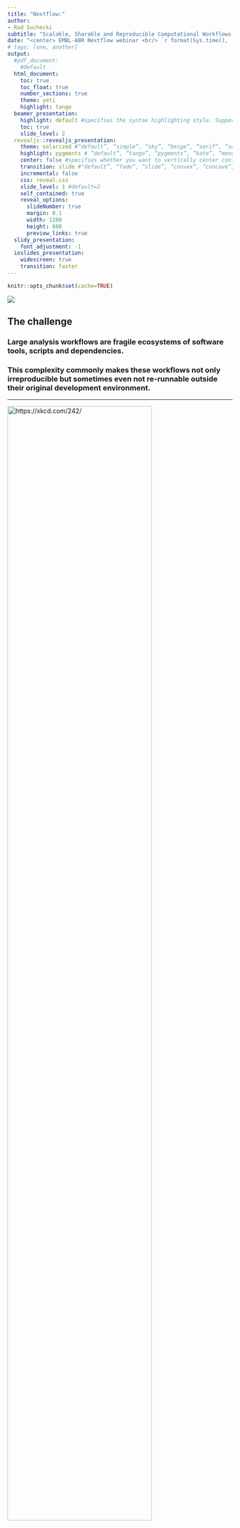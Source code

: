 ```yaml
---
title: "Nextflow:"
author:
- Rad Suchecki
subtitle: "Scalable, Sharable and Reproducible Computational Workflows across Clouds and Clusters"
date: "<center> EMBL-ABR Nextflow webinar <br/> `r format(Sys.time(), '%A, %d %B, %Y')` </center>"
# tags: [one, another]
output:
  #pdf_document:
    #default
  html_document:
    toc: true
    toc_float: true
    number_sections: true
    theme: yeti
    highlight: tango
  beamer_presentation:
    highlight: default #specifies the syntax highlighting style. Supported styles include “default”, “tango”, “pygments”, “kate”, “monochrome”, “espresso”, “zenburn”, and “haddock” (specify null to prevent syntax highlighting)
    toc: true
    slide_level: 2
  revealjs::revealjs_presentation:
    theme: solarized #“default”, “simple”, “sky”, “beige”, “serif”, “solarized”, “blood”, “moon”, “night”, “black”, “league” or “white”
    highlight: pygments # “default”, “tango”, “pygments”, “kate”, “monochrome”, “espresso”, “zenburn”, and “haddock”. Pass null to prevent syntax highlighting.
    center: false #specifies whether you want to vertically center content on slides (this defaults to false).
    transition: slide #"default”, “fade”, “slide”, “convex”, “concave”, “zoom” or “none”.
    incremental: false
    css: reveal.css
    slide_level: 1 #default=2
    self_contained: true
    reveal_options:
      slideNumber: true
      margin: 0.1
      width: 1280
      height: 800
      preview_links: true
  slidy_presentation:
    font_adjustment: -1
  ioslides_presentation:
    widescreen: true
    transition: faster
---
```


```r
knitr::opts_chunk$set(cache=TRUE)
```






<div class="column-left">
![](https://raw.githubusercontent.com/csiro-crop-informatics/biokanga-manuscript/master/figures/dag.png)

<!-- <blockquote class="twitter-tweet" data-lang="en"><p lang="en" dir="ltr">Nextflow&#39;s DAG of this pipeline is slightly more complicated... <a href="https://t.co/B7HVkCRifp">pic.twitter.com/B7HVkCRifp</a></p>&mdash; Diogo Silva (@ODiogoSilva) <a href="https://twitter.com/ODiogoSilva/status/987386007485075461?ref_src=twsrc%5Etfw">April 20, 2018</a></blockquote>
<script async src="https://platform.twitter.com/widgets.js" charset="utf-8">

</script> -->

</div>

<div class="column-right" style="center">

## The challenge

### Large analysis workflows are fragile ecosystems of software tools, scripts and dependencies.

### This complexity commonly makes these workflows not only irreproducible but sometimes even not re-runnable outside their original development environment.

</div>


----

<div class="column-left">

[![https://xkcd.com/242/](https://imgs.xkcd.com/comics/the_difference.png){ width=80% }](https://xkcd.com/242/)

<small> [https://xkcd.com/242/](https://xkcd.com/242/) </small>
</div>

<div class="column-right" style="center">



### Let others and your future self(!)

* reliably re-run your analyses
* trace back origins of results

### Re-running pipelines

* new data (e.g. additional samples)
* updated software
* different compute environment (cloud?)
* errors found
* new ideas

</div>


----

## Workflows wish-list

* version controlled
* container-backed
* seamless execution across different environments (if computationally feasible)
    * laptop
    * server
    * cluster
    * cloud
* sharable

<div class="column-right">
![](figs/pushthebutton.svg){width=33%}
</div>

----

### Choosing a workflow system

* [~~214~~ 239 systems and counting](https://s.apache.org/existing-workflow-systems)
  * from `make` to Galaxy
  * see also [this list](https://github.com/pditommaso/awesome-pipeline)
* Considerations
  * active development?
  * (community) support?
  * flexibility and ease of development
  * learning curve
  * abstraction level

----

![](figs/floden1.png){width=80%}
<small>
Credit: [Evan FLoden](https://speakerdeck.com/skptic/nextflow-hackathon-2018-introduction-to-nextflow)
</small>
----


## [Nextflow](https://www.nextflow.io/)

* A reactive workflow framework and a domain specific programming language.

### Designed for
* specific use case: seamless scalability of existing tools and scripts
* for bioinformaticians familiar with programming


<small>
[https://www.nature.com/articles/nbt.3820/](https://www.nature.com/articles/nbt.3820)
</small>

----


## [Nextflow](https://www.nextflow.io/)


* Implicitly parallelized, asynchronous data streams
* Separation of pipeline logic from the definitions of
  * software environment (on `$PATH`, modules, binaries, conda, containers)
  * execution environment (laptop, server, HPC cluster, cloud)
* Integration with git hosting services
* Out-of-the-box support for
  * SGE, LSF, **SLURM**, PBS/Torque, NQSII HTCondor, Ignite, Kubernets, Amazon Cloud, AWS Batch, Google Cloud
* Support for Conda

<small>
[https://www.nature.com/articles/nbt.3820/](https://www.nature.com/articles/nbt.3820)
</small>


----

## Nextflow building blocks

### *Processes* (tasks)

  * safe and lock-free parallelization
  * executed in separate work directories
  * easy clean-up, no issue of partial results following an error


### *Channels*

  * facilitate data flow between processes by linking their outputs/inputs
  * a suite of [operators](https://www.nextflow.io/docs/latest/operator.html) applied to channels to shape the data flow
    * filtering
    * transforming
    * forking
    * combining
    * ...and more

----


## Getting started

### Required

* POSIX compatible system (Linux, Solaris, OS X, etc)
* Bash 2.3 (or later)
* Java 8  (or later)

### Install

```
curl -s https://get.nextflow.io | bash
```

### Software you want to run

* Available on PATH or under `bin/`
* via Docker
* via Singularity
* via Conda
* via Modules

----

## Hello world syntax

```bash
curl -sL  https://raw.githubusercontent.com/nextflow-io/hello/master/main.nf
```


----

## Hello world run


```bash
nextflow run hello
```

```bash
nextflow info hello
```

----

## [Hello  ~~world~~ shared pipelines](https://www.nextflow.io/blog/2014/share-nextflow-pipelines-with-github.html)

* Run specific revision (tag/branch/commit SHA hash)

```bash
nextflow run hello -r v1.1
```

```bash
nextflow run hello -r mybranch
```

```bash
nextflow run hello -r 451ebd9
```

----

## Command line syntax basics

* Single dash for Nextflow params
```bash
nextflow run main.nf -with-dag mydag.png -with-docker
```

* Double dash for pipeline params (defined by you)
```bash
nextflow run main.nf --input sample.fastq.gz
```

* Many params can also be set via [environmental variables](https://www.nextflow.io/docs/latest/config.html#environment-variables)
```bash
NXF_VER=19.01.0 nextflow run main.nf
```

* Resuming - note the single dash(!)
```bash
nextflow run main.nf -resume
```

----

## [Example workflow](https://github.com/csiro-crop-informatics/nextflow-embl-abr-webinar)


```bash
dot -Tpng -Gsize=9,7\! -Gdpi=100 -ofigs/flowchart_small.png flowinfo/flowchart.dot
```

<div class="column-left">
* Workflow logic is adapted from the recent EMBL-ABR [Snakemake webinar](https://github.com/UofABioinformaticsHub/2019_EMBL-ABR_Snakemake_webinar)
* Credit: Nathan Watson-Haigh
</div>

<div class="column-right">
![Flowchart](figs/flowchart_small.png)
</div>


----

## [Example workflow](https://github.com/csiro-crop-informatics/nextflow-embl-abr-webinar)


```bash
nextflow run ../main.nf -profile docker -resume
```


----

## [Example workflow](https://github.com/csiro-crop-informatics/nextflow-embl-abr-webinar)

<script id="asciicast-233197" src="https://asciinema.org/a/233197.js" async data-speed="1.5" data-theme="tango" data-autoplay="false" data-loop="true" data-size="medium">
</script>

<!-- data-cols="200" data-rows="50"  -->




----

## The work directory (1/2)

```bash
tree -L 2 work
```

<!-- <div class="column-left">
![Flowchart](figs/blast.png)
</div>

<div class="column-right"> -->


<!-- ```{bash, comment=''}
rm -rf work
nextflow run blast-example -with-docker -with-dag figs/blast.png \
&& tree -L 2 work
``` -->
<!--
</div> -->

----

## The work directory (2/2)


```bash
tree -ah work
```

----

## [Configuration file(s)](https://www.nextflow.io/docs/latest/config.html)

* `nextflow.config`
* `$HOME/.nextflow/config`
* But also
  * Include multiple config files via [`includeConfig another.config`](https://www.nextflow.io/docs/latest/config.html#config-include)
  * Extend config by passing additional file at run time `-c additional.config`
  * Ignore default and use custom config file passed at run time `-C custom.config`

* [Config scopes](https://www.nextflow.io/docs/latest/config.html#config-scopes) e.g. `env`, `params`, `process`, `docker`...
* [Config profiles](https://www.nextflow.io/docs/latest/config.html#config-profiles)

----

### Recall: separation of workflow logic from compute, software envs

* Much about software, execution environments _can_ be defined in the *directive* declarations block at the top of the process body e.g.

```bash
process extract_reads {
  executor 'slurm'
  module 'samtools/1.9'
  ...
```

* Usually preferred to define these in [`nextflow.config`](https://github.com/csiro-crop-informatics/nextflow-embl-abr-webinar/blob/master/nextflow.config) *et al.*

```bash
curl -sL https://raw.githubusercontent.com/csiro-crop-informatics/nextflow-embl-abr-webinar/master/nextflow.config
```


----

## Configuration profiles


```bash
#Local/server
nextflow run csiro-crop-informatics/nextflow-embl-abr-webinar -profile conda
nextflow run csiro-crop-informatics/nextflow-embl-abr-webinar -profile docker
nextflow run csiro-crop-informatics/nextflow-embl-abr-webinar -profile singularity

#HPC
nextflow run csiro-crop-informatics/nextflow-embl-abr-webinar -profile slurm,conda #not tested
nextflow run csiro-crop-informatics/nextflow-embl-abr-webinar -profile slurm,singularity,singularitymodule

#Cloud
nextflow run csiro-crop-informatics/nextflow-embl-abr-webinar -profile awsbatch \
  -work-dir s3://your_s3_bucket/work --outdir s3://your_s3_bucket/results
```

## Setting up software environment(s)

* Global software env for the workflow
* Separate software envs for individual processes or subsets
* A bit of both

### Example workflow: global Conda env -> Docker -> Singularity

----

## Software environment (Conda)

<div class="column-left">

* can be
  * used directly
  * to build a container
  * slow...

<blockquote class="twitter-tweet" data-lang="en"><p lang="en" dir="ltr">Conda fail: the infinite &quot;solving environment&quot; wheel of death.<br><br>I just downloaded the software and built from source.  It was much faster.<a href="https://twitter.com/hashtag/conda?src=hash&amp;ref_src=twsrc%5Etfw">#conda</a> <a href="https://twitter.com/hashtag/bioconda?src=hash&amp;ref_src=twsrc%5Etfw">#bioconda</a> <a href="https://twitter.com/hashtag/wheelofdeath?src=hash&amp;ref_src=twsrc%5Etfw">#wheelofdeath</a></p>&mdash; Nils Homer (@nilshomer) <a href="https://twitter.com/nilshomer/status/1093380228833980416?ref_src=twsrc%5Etfw">February 7, 2019</a></blockquote>
<script async src="https://platform.twitter.com/widgets.js" charset="utf-8">
</script>

</div>

<div class="column-right">

* Conda environment defined for this tutorial
  * [`conf/conda.yaml`](https://raw.githubusercontent.com/csiro-crop-informatics/nextflow-embl-abr-webinar/master/conf/conda.yaml)

```bash
curl -sL https://raw.githubusercontent.com/csiro-crop-informatics/nextflow-embl-abr-webinar/master/conf/conda.yaml
```
</div>



----

## Software environment (Docker)

* (Automated) build on [Docker Hub ![Docker Pulls](https://img.shields.io/docker/pulls/rsuchecki/nextflow-embl-abr-webinar.svg)](https://hub.docker.com/r/rsuchecki/nextflow-embl-abr-webinar)
* Pipeline pulls the container image when run with
  * `-profile docker`  (if defined)
  * `-with-docker`
* Need not be conda-based


### Dockerfile

```bash
curl -sL https://raw.githubusercontent.com/csiro-crop-informatics/nextflow-embl-abr-webinar/master/Dockerfile
```

----

## Software environment (Singularity)

* Singularity *can* pull from Docker Hub and convert to its format
* Dedicated build on [Singularity Hub ![https://www.singularity-hub.org/static/img/hosted-singularity--hub-%23e32929.svg](https://www.singularity-hub.org/static/img/hosted-singularity--hub-%23e32929.svg)](https://singularity-hub.org/collections/2468)
  * ensures the same image is used (reproducibility!)
* Need not be Docker based
* Build automation less flexible than on Docker Hub

### Singularity recipe

```bash
curl -sL https://raw.githubusercontent.com/csiro-crop-informatics/nextflow-embl-abr-webinar/master/Singularity
```


----

### Workflow introspection

* Nextflow offers detailed
  * execution [reports](https://rsuchecki.github.io/reproducible/report.html)
  * execution [timelines](https://rsuchecki.github.io/reproducible/timeline.html)

### NF Resources


* [https://www.nextflow.io/](https://www.nextflow.io/)
* [https://github.com/nextflow-io/patterns](https://github.com/nextflow-io/patterns)

* [https://github.com/nextflow-io/awesome-nextflow](https://github.com/nextflow-io/awesome-nextflow)

* [http://nf-co.re/](http://nf-co.re/) - check it out before implementing something

<!--

----

### Acknowledgments

#### Nextflow dev team

Paolo Di Tommaso [@PaoloDiTommaso](https://twitter.com/paoloditommaso?lang=en), Evan Floden [@EvanFloden](https://twitter.com/EvanFloden) *et al.*

#### Nextflow community on [Gitter](https://gitter.im/nextflow-io/nextflow)

####

-->



<link rel="stylesheet" href="//cdnjs.cloudflare.com/ajax/libs/highlight.js/9.11.0/styles/default.min.css">
<script src="//cdnjs.cloudflare.com/ajax/libs/highlight.js/9.11.0/highlight.min.js"></script>

<script>
function highlightCode() {
    var pres = document.querySelectorAll("pre>code");
    for (var i = 0; i < pres.length; i++) {
        hljs.highlightBlock(pres[i]);
    }
}
highlightCode();
</script>



